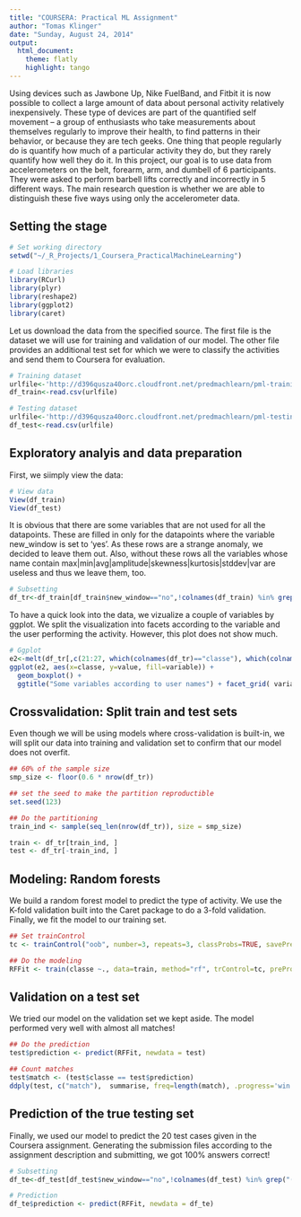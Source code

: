 ```yaml
---
title: "COURSERA: Practical ML Assignment"
author: "Tomas Klinger"
date: "Sunday, August 24, 2014"
output:
  html_document:
    theme: flatly
    highlight: tango
---
```


Using devices such as Jawbone Up, Nike FuelBand, and Fitbit it is now possible to collect a large amount of data about personal activity relatively inexpensively. These type of devices are part of the quantified self movement – a group of enthusiasts who take measurements about themselves regularly to improve their health, to find patterns in their behavior, or because they are tech geeks. One thing that people regularly do is quantify how much of a particular activity they do, but they rarely quantify how well they do it. In this project, our goal is to use data from accelerometers on the belt, forearm, arm, and dumbell of 6 participants. They were asked to perform barbell lifts correctly and incorrectly in 5 different ways. The main research question is whether we are able to distinguish these five ways using only the accelerometer data. 

## Setting the stage

```r
# Set working directory
setwd("~/_R_Projects/1_Coursera_PracticalMachineLearning")

# Load libraries
library(RCurl)
library(plyr)
library(reshape2)
library(ggplot2)
library(caret)
```

Let us download the data from the specified source. The first file is the dataset we will use for training and validation of our model. The other file provides an additional test set for which we were to classify the activities and send them to Coursera for evaluation.
```r

# Training dataset
urlfile<-'http://d396qusza40orc.cloudfront.net/predmachlearn/pml-training.csv'
df_train<-read.csv(urlfile)

# Testing dataset
urlfile<-'http://d396qusza40orc.cloudfront.net/predmachlearn/pml-testing.csv'
df_test<-read.csv(urlfile)
```



## Exploratory analyis and data preparation

First, we siimply view the data:
```r
# View data
View(df_train)
View(df_test)
```

It is obvious that there are some variables that are not used for all the datapoints. These are filled in only for the datapoints where the variable new_window is set to 'yes'. As these rows are a strange anomaly, we decided to leave them out. Also, without these rows all the variables whose name contain max|min|avg|amplitude|skewness|kurtosis|stddev|var are useless and thus we leave them, too.

```r
# Subsetting
df_tr<-df_train[df_train$new_window=="no",!colnames(df_train) %in% grep("(max|min|avg|amplitude|skewness|kurtosis|stddev|var)\\_", names(df_train), value = TRUE)]
```


To have a quick look into the data, we vizualize a couple of variables by ggplot. We split the visualization into facets according to the variable and the user performing the activity. However, this plot does not show much.


```r
# Ggplot
e2<-melt(df_tr[,c(21:27, which(colnames(df_tr)=="classe"), which(colnames(df_tr)=="user_name"))], id=c("classe","user_name"))
ggplot(e2, aes(x=classe, y=value, fill=variable)) + 
  geom_boxplot() +
  ggtitle("Some variables according to user names") + facet_grid( variable ~ user_name, scales="free")
```

## Crossvalidation: Split train and test sets
Even though we will be using models where cross-validation is built-in, we will split our data into training and validation set to confirm that our model does not overfit.

```r
## 60% of the sample size
smp_size <- floor(0.6 * nrow(df_tr))

## set the seed to make the partition reproductible
set.seed(123)

## Do the partitioning
train_ind <- sample(seq_len(nrow(df_tr)), size = smp_size)

train <- df_tr[train_ind, ]
test <- df_tr[-train_ind, ]
```

## Modeling: Random forests
We build a random forest model to predict the type of activity. We use the K-fold validation built into the Caret package to do a 3-fold validation. Finally, we fit the model to our training set.

```r
## Set trainControl
tc <- trainControl("oob", number=3, repeats=3, classProbs=TRUE, savePred=T) 

## Do the modeling
RFFit <- train(classe ~., data=train, method="rf", trControl=tc, preProc=c("center", "scale"))
```

## Validation on a test set
We tried our model on the validation set we kept aside. The model performed very well with almost all matches!
```r
## Do the prediction
test$prediction <- predict(RFFit, newdata = test)

## Count matches
test$match <- (test$classe == test$prediction)
ddply(test, c("match"),  summarise, freq=length(match), .progress='win')
```

## Prediction of the true testing set
Finally, we used our model to predict the 20 test cases given in the Coursera assignment. Generating the submission files according to the assignment description and submitting, we got 100% answers correct!
```r
# Subsetting
df_te<-df_test[df_test$new_window=="no",!colnames(df_test) %in% grep("(max|min|avg|amplitude|skewness|kurtosis|stddev|var)\\_", names(df_test), value = TRUE)]

# Prediction
df_te$prediction <- predict(RFFit, newdata = df_te)
```